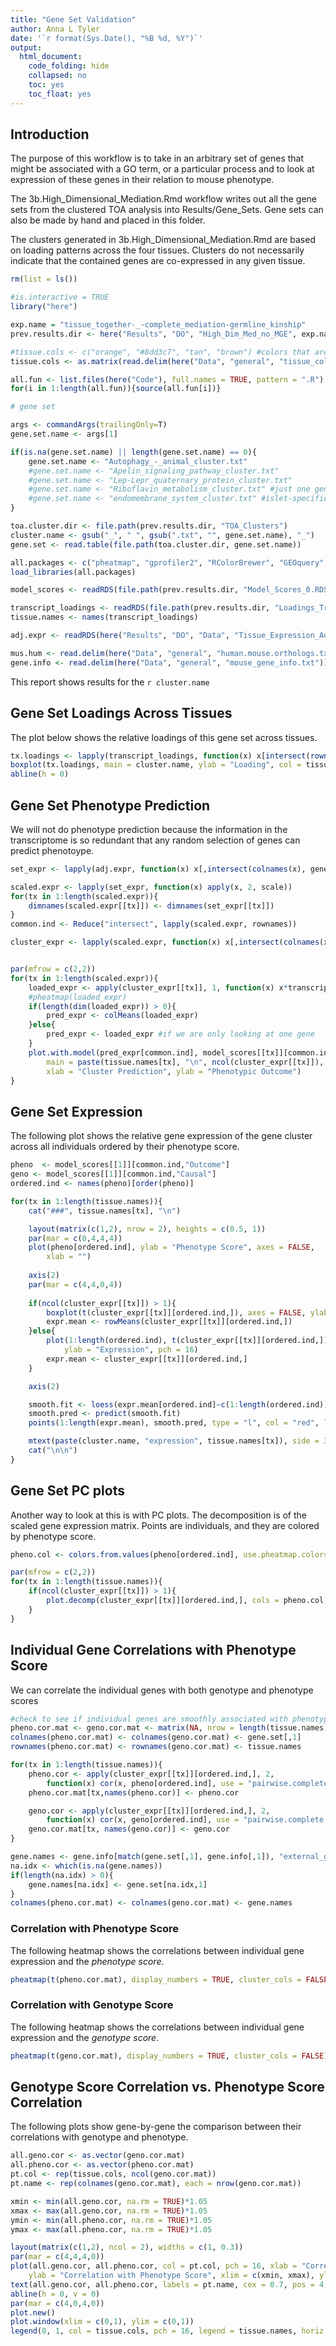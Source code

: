 ```yaml
---
title: "Gene Set Validation"
author: Anna L Tyler
date: '`r format(Sys.Date(), "%B %d, %Y")`'
output: 
  html_document:
    code_folding: hide
    collapsed: no
    toc: yes
    toc_float: yes
---
```


## Introduction

The purpose of this workflow is to take in an arbitrary
set of genes that might be associated with a GO term, or
a particular process and to look at expression of these
genes in their relation to mouse phenotype.

The 3b.High_Dimensional_Mediation.Rmd workflow writes out
all the gene sets from the clustered TOA analysis into 
Results/Gene_Sets. Gene sets can also be made by hand
and placed in this folder.

The clusters generated in 3b.High_Dimensional_Mediation.Rmd
are based on loading patterns across the four tissues. Clusters
do not necessarily indicate that the contained genes are 
co-expressed in any given tissue.

```r
rm(list = ls())

#is.interactive = TRUE
library("here")

exp.name = "tissue_together-_-complete_mediation-germline_kinship"
prev.results.dir <- here("Results", "DO", "High_Dim_Med_no_MGE", exp.name)

#tissue.cols <- c("orange", "#8dd3c7", "tan", "brown") #colors that are not related to the DO/CC colors
tissue.cols <- as.matrix(read.delim(here("Data", "general", "tissue_colors.txt"), header = FALSE, row.names = 1))[,1]

all.fun <- list.files(here("Code"), full.names = TRUE, pattern = ".R")
for(i in 1:length(all.fun)){source(all.fun[i])}
```

```r
# gene set

args <- commandArgs(trailingOnly=T)
gene.set.name <- args[1]

if(is.na(gene.set.name) || length(gene.set.name) == 0){
    gene.set.name <- "Autophagy_-_animal_cluster.txt"
    #gene.set.name <- "Apelin_signaling_pathway_cluster.txt"
    #gene.set.name <- "Lep-Lepr_quaternary_protein_cluster.txt"
    #gene.set.name <- "Riboflavin_metabolism_cluster.txt" #just one gene
    #gene.set.name <- "endomembrane_system_cluster.txt" #islet-specific cluster
}

toa.cluster.dir <- file.path(prev.results.dir, "TOA_Clusters")
cluster.name <- gsub("_", " ", gsub(".txt", "", gene.set.name), "_")
gene.set <- read.table(file.path(toa.cluster.dir, gene.set.name)) 
```

```r
all.packages <- c("pheatmap", "gprofiler2", "RColorBrewer", "GEOquery", "limma", "vioplot", "grid")
load_libraries(all.packages)
```


```r

model_scores <- readRDS(file.path(prev.results.dir, "Model_Scores_0.RDS"))

transcript_loadings <- readRDS(file.path(prev.results.dir, "Loadings_Transcripts_0.RDS"))
tissue.names <- names(transcript_loadings)

adj.expr <- readRDS(here("Results", "DO", "Data", "Tissue_Expression_Adjusted.RDS")) #generated by 1a.Tissue_Expression.Rmd

mus.hum <- read.delim(here("Data", "general", "human.mouse.orthologs.txt"))
gene.info <- read.delim(here("Data", "general", "mouse_gene_info.txt"))
```

This report shows results for the `r cluster.name`

## Gene Set Loadings Across Tissues

The plot below shows the relative loadings of this gene 
set across tissues.

```r
tx.loadings <- lapply(transcript_loadings, function(x) x[intersect(rownames(x), gene.set[,1]),,drop=FALSE])
boxplot(tx.loadings, main = cluster.name, ylab = "Loading", col = tissue.cols)
abline(h = 0)
```

## Gene Set Phenotype Prediction

We will not do phenotype prediction because the information 
in the transcriptome is so redundant that any random 
selection of genes can predict phenotoype.

```r

set_expr <- lapply(adj.expr, function(x) x[,intersect(colnames(x), gene.set[,1]),drop=FALSE])

scaled.expr <- lapply(set_expr, function(x) apply(x, 2, scale))
for(tx in 1:length(scaled.expr)){
    dimnames(scaled.expr[[tx]]) <- dimnames(set_expr[[tx]])
}
common.ind <- Reduce("intersect", lapply(scaled.expr, rownames))

cluster_expr <- lapply(scaled.expr, function(x) x[,intersect(colnames(x), gene.set[,1]),drop=FALSE])


par(mfrow = c(2,2))
for(tx in 1:length(scaled.expr)){
    loaded_expr <- apply(cluster_expr[[tx]], 1, function(x) x*transcript_loadings[[tx]][intersect(rownames(transcript_loadings[[tx]]), gene.set[,1]),,drop=FALSE])
    #pheatmap(loaded_expr)
    if(length(dim(loaded_expr)) > 0){
        pred_expr <- colMeans(loaded_expr)
    }else{
        pred_expr <- loaded_expr #if we are only looking at one gene
    }
    plot.with.model(pred_expr[common.ind], model_scores[[tx]][common.ind,"Outcome"], 
        main = paste(tissue.names[tx], "\n", ncol(cluster_expr[[tx]]), "Genes"), 
        xlab = "Cluster Prediction", ylab = "Phenotypic Outcome")
}
```

## Gene Set Expression {.tabset .tabset-fade .tabset-pills}

The following plot shows the relative gene expression of the gene
cluster across all individuals ordered by their phenotype score. 

```r
pheno  <- model_scores[[1]][common.ind,"Outcome"]
geno <- model_scores[[1]][common.ind,"Causal"]
ordered.ind <- names(pheno)[order(pheno)]

for(tx in 1:length(tissue.names)){
    cat("###", tissue.names[tx], "\n")

    layout(matrix(c(1,2), nrow = 2), heights = c(0.5, 1))
    par(mar = c(0,4,4,4))
    plot(pheno[ordered.ind], ylab = "Phenotype Score", axes = FALSE,
        xlab = "")
    
    axis(2)
    par(mar = c(4,4,0,4))
    
    if(ncol(cluster_expr[[tx]]) > 1){
        boxplot(t(cluster_expr[[tx]][ordered.ind,]), axes = FALSE, ylab = "Expression")
        expr.mean <- rowMeans(cluster_expr[[tx]][ordered.ind,])
    }else{
        plot(1:length(ordered.ind), t(cluster_expr[[tx]][ordered.ind,]), axes = FALSE, xlab = "",
            ylab = "Expression", pch = 16)
        expr.mean <- cluster_expr[[tx]][ordered.ind,]
    }

    axis(2)

    smooth.fit <- loess(expr.mean[ordered.ind]~c(1:length(ordered.ind)))
    smooth.pred <- predict(smooth.fit)
    points(1:length(expr.mean), smooth.pred, type = "l", col = "red", lwd = 3)

    mtext(paste(cluster.name, "expression", tissue.names[tx]), side = 3, outer = TRUE, line = -2.5)
    cat("\n\n")
}
```

## Gene Set PC plots

Another way to look at this is with PC plots. The decomposition
is of the scaled gene expression matrix. Points are
individuals, and they are colored by phenotype score.

```r

pheno.col <- colors.from.values(pheno[ordered.ind], use.pheatmap.colors = TRUE)

par(mfrow = c(2,2))
for(tx in 1:length(tissue.names)){
    if(ncol(cluster_expr[[tx]]) > 1){
        plot.decomp(cluster_expr[[tx]][ordered.ind,], cols = pheno.col, main = tissue.names[tx])
    }
}
```

## Individual Gene Correlations with Phenotype Score {.tabset .tabset-fade .tabset-pills}

We can correlate the individual genes with both genotype
and phenotype scores

```r
#check to see if individual genes are smoothly associated with phenotype
pheno.cor.mat <- geno.cor.mat <- matrix(NA, nrow = length(tissue.names), ncol = length(gene.set[,1]))
colnames(pheno.cor.mat) <- colnames(geno.cor.mat) <- gene.set[,1]
rownames(pheno.cor.mat) <- rownames(geno.cor.mat) <- tissue.names

for(tx in 1:length(tissue.names)){
    pheno.cor <- apply(cluster_expr[[tx]][ordered.ind,], 2, 
        function(x) cor(x, pheno[ordered.ind], use = "pairwise.complete.obs"))
    pheno.cor.mat[tx,names(pheno.cor)] <- pheno.cor

    geno.cor <- apply(cluster_expr[[tx]][ordered.ind,], 2, 
        function(x) cor(x, geno[ordered.ind], use = "pairwise.complete.obs"))
    geno.cor.mat[tx, names(geno.cor)] <- geno.cor
}

gene.names <- gene.info[match(gene.set[,1], gene.info[,1]), "external_gene_name"]
na.idx <- which(is.na(gene.names))
if(length(na.idx) > 0){
    gene.names[na.idx] <- gene.set[na.idx,1]
}
colnames(pheno.cor.mat) <- colnames(geno.cor.mat) <- gene.names
```

### Correlation with Phenotype Score

The following heatmap shows the correlations between individual 
gene expression and the *phenotype score*.

```r
pheatmap(t(pheno.cor.mat), display_numbers = TRUE, cluster_cols = FALSE)
```

### Correlation with Genotype Score

The following heatmap shows the correlations between individual 
gene expression and the *genotype score*.

```r
pheatmap(t(geno.cor.mat), display_numbers = TRUE, cluster_cols = FALSE)
```

## Genotype Score Correlation vs. Phenotype Score Correlation

The following plots show gene-by-gene the comparison
between their correlations with genotype and phenotype.

```r

all.geno.cor <- as.vector(geno.cor.mat)
all.pheno.cor <- as.vector(pheno.cor.mat)
pt.col <- rep(tissue.cols, ncol(geno.cor.mat))
pt.name <- rep(colnames(geno.cor.mat), each = nrow(geno.cor.mat))

xmin <- min(all.geno.cor, na.rm = TRUE)*1.05
xmax <- max(all.geno.cor, na.rm = TRUE)*1.05
ymin <- min(all.pheno.cor, na.rm = TRUE)*1.05
ymax <- max(all.pheno.cor, na.rm = TRUE)*1.05

layout(matrix(c(1,2), ncol = 2), widths = c(1, 0.3))
par(mar = c(4,4,4,0))
plot(all.geno.cor, all.pheno.cor, col = pt.col, pch = 16, xlab = "Correlation with Genotype Score",
    ylab = "Correlation with Phenotype Score", xlim = c(xmin, xmax), ylim = c(ymin, ymax))
text(all.geno.cor, all.pheno.cor, labels = pt.name, cex = 0.7, pos = 4, col = pt.col)
abline(h = 0, v = 0)
par(mar = c(4,0,4,0))
plot.new()
plot.window(xlim = c(0,1), ylim = c(0,1))
legend(0, 1, col = tissue.cols, pch = 16, legend = tissue.names, horiz = FALSE)

```



